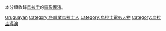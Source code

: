 {{Catnav|頁面分類|各種主題的頁面分類|按國家分類|各國人物|各國電影導演}}
{{Catnav|頁面分類|人类社会|人物|職業|各職業烏拉圭人}}
{{Catnav|頁面分類|人类社会|人物|各國人物|各國電影導演}}

{{Commons category|Film directors from the Uruguayan}}
本分類收錄[[烏拉圭|烏拉圭]]的[[電影導演|電影導演]]。

[[Category:各國電影導演|Uruguayan]]
[[Category:各職業烏拉圭人|Category:各職業烏拉圭人]]
[[Category:烏拉圭電影人物|Category:烏拉圭電影人物]]
[[Category:烏拉圭導演|Category:烏拉圭導演]]